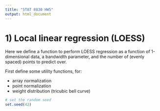 ```yaml
---
title: "STAT 8830 HW5"
output: html_document
---
```


# 1) Local linear regression (LOESS)

Here we define a function to perform LOESS regression as a function of 1-dimensional data, a bandwidth parameter, and the number of (evenly spaced) points to predict over.

First define some utility functions, for:

- array normalization
- point normalization
- weight distribution (tricubic bell curve)

```r
# set the random seed
set.seed(42)
```
